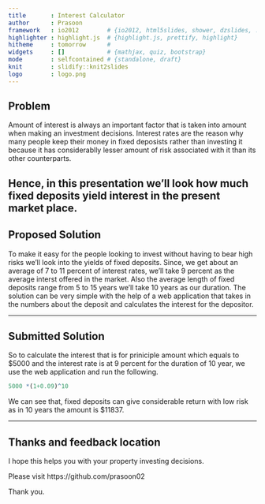 ```yaml
---
title       : Interest Calculator
author      : Prasoon
framework   : io2012        # {io2012, html5slides, shower, dzslides, ...}
highlighter : highlight.js  # {highlight.js, prettify, highlight}
hitheme     : tomorrow      # 
widgets     : []            # {mathjax, quiz, bootstrap}
mode        : selfcontained # {standalone, draft}
knit        : slidify::knit2slides
logo        : logo.png
---
```


## Problem

Amount of interest is always an important factor that is taken into amount when making an investment decisions. Interest rates are the reason why many people keep their money in fixed deposists rather than investing it because it has considerablly lesser amount of risk associated with it than its other counterparts.

Hence, in this presentation we'll look how much fixed deposits yield interest in the present market place.
---

## Proposed Solution

To make it easy for the people looking to invest without having to bear high  risks we'll look into the yields of fixed deposits. Since, we get about an average of 7 to 11 percent of interest rates, we'll take 9 percent as the average interst offered in the market. Also the average length of fixed deposits range from 5 to 15 years we'll take 10 years as our duration.
The solution can be very simple with the help of  a web application that takes in the numbers about the deposit and calculates the interest for the depositor.

---

## Submitted Solution

So to calculate the interest that is for priniciple amount which equals to $5000 and the interest rate is at 9 percent for the duration of 10 year, we use the web application and run the following.

```r
5000 *(1+0.09)^10
```

We can see that, fixed deposits can give considerable return with low risk as in 10 years the amount is $11837.

---

## Thanks and feedback location

I hope this helps you with your property investing decisions.

Please visit https://github.com/prasoon02

Thank you.